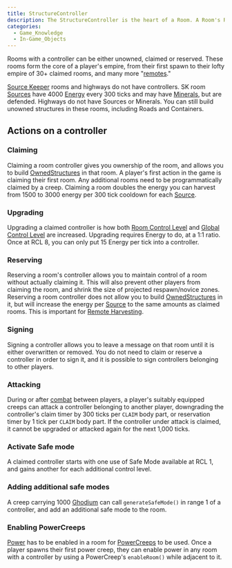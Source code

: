 ```yaml
---
title: StructureController
description: The StructureController is the heart of a Room. A Room's Room Control Level (RCL) is increased by upgrading a claimed room controller, and will increase the number of Structures available and allow the building of larger Creeps.
categories:
  - Game_Knowledge
  - In-Game_Objects
---
```


Rooms with a controller can be either unowned, claimed or reserved. These rooms form the core of a player's empire, from their first spawn to their lofty empire of 30+ claimed rooms, and many more "[remotes](/Remote_Harvesting)."

[Source Keeper](/Source_Keeper) rooms and highways do not have controllers. SK room [Sources](/Source) have 4000 [Energy](/Energy) every 300 ticks and may have [Minerals](/Mineral), but are defended. Highways do not have Sources or Minerals. You can still build unowned structures in these rooms, including Roads and Containers.

## Actions on a controller

### Claiming

Claiming a room controller gives you ownership of the room, and allows you to build [OwnedStructures](/OwnedStructure) in that room. A player's first action in the game is claiming their first room. Any additional rooms need to be programmatically claimed by a creep. Claiming a room doubles the energy you can harvest from 1500 to 3000 energy per 300 tick cooldown for each [Source](/Source).

### Upgrading

Upgrading a claimed controller is how both [Room Control Level](/Room_Control_Level) and [Global Control Level](/Global_Control_Level) are increased. Upgrading requires Energy to do, at a 1:1 ratio. Once at RCL 8, you can only put 15 Energy per tick into a controller.

### Reserving

Reserving a room's controller allows you to maintain control of a room without actually claiming it. This will also prevent other players from claiming the room, and shrink the size of projected respawn/novice zones. Reserving a room controller does not allow you to build [OwnedStructures](/OwnedStructure) in it, but will increase the energy per [Source](/Source) to the same amounts as claimed rooms. This is important for [Remote Harvesting](/Remote_Harvesting).

### Signing

Signing a controller allows you to leave a message on that room until it is either overwritten or removed. You do not need to claim or reserve a controller in order to sign it, and it is possible to sign controllers belonging to other players.

### Attacking

During or after [combat](/Combat) between players, a player's suitably equipped creeps can attack a controller belonging to another player, downgrading the controller's claim timer by 300 ticks per `CLAIM` body part, or reservation timer by 1 tick per `CLAIM` body part. If the controller under attack is claimed, it cannot be upgraded or attacked again for the next 1,000 ticks.

### Activate Safe mode

A claimed controller starts with one use of Safe Mode available at RCL 1, and gains another for each additional control level.

### Adding additional safe modes

A creep carrying 1000 [Ghodium](/Minerals) can call `generateSafeMode()` in range 1 of a controller, and add an additional safe mode to the room.

### Enabling PowerCreeps

[Power](/Power) has to be enabled in a room for [PowerCreeps](/Power) to be used. Once a player spawns their first power creep, they can enable power in any room with a controller by using a PowerCreep's `enableRoom()` while adjacent to it.
